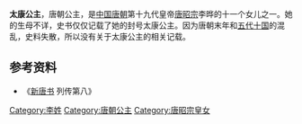 {{東亞女性歷史人物
| 名稱=太康公主
| 身份=[[唐朝|唐朝]]公主
| 畫像=
| 說明=
| 姓=李
| 封爵=[[公主|公主]]
| 位號=
| 封號=太康公主
| 出生年=
| 婚年=
| 逝世年=
| 諡號=
| 墳墓=
| 父親=[[唐昭宗|唐昭宗]]李晔
|}}
'''太康公主'''，唐朝公主，是[[中国|中国]][[唐朝|唐朝]]第十九代皇帝[[唐昭宗|唐昭宗]]李晔的十一个女儿之一。她的生母不详，史书仅仅记载了她的封号太康公主。因为唐朝末年和[[五代十国|五代十国]]的混乱，史料失散，所以没有关于太康公主的相关记载。
== 参考资料 ==
*《[[新唐书|新唐书]] 列传第八》

[[Category:李姓|Category:李姓]]
[[Category:唐朝公主|Category:唐朝公主]]
[[Category:唐昭宗皇女|Category:唐昭宗皇女]]